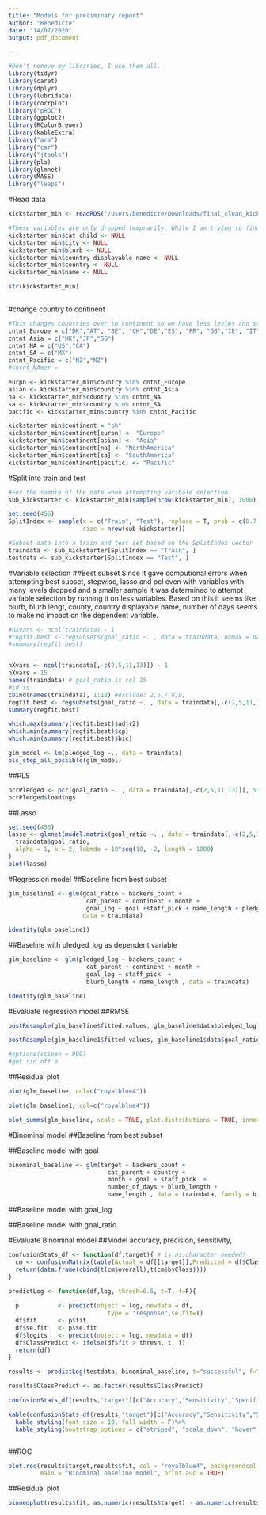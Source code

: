 ```yaml
---
title: "Models for preliminary report"
author: "Benedicte"
date: "14/07/2020"
output: pdf_document

---
```


```r
#Don't remove my libraries, I use them all.
library(tidyr)
library(caret)
library(dplyr)
library(lubridate)
library(corrplot)
library("pROC")
library(ggplot2)
library(RColorBrewer)
library(kableExtra)
library("arm")
library("car")
library("jtools")
library(pls)
library(glmnet)
library(MASS)
library("leaps")
```

#Read data 
```r
kickstarter_min <- readRDS("/Users/benedicte/Downloads/final_clean_kickstarter.rds")

#These variables are only dropped temprarily. While I am trying to find the variables that caused the error in best subset, lasso and pcl. I talked to Steve about it and he said this was smart to do while I was looking for the variable creating the complications. 
kickstarter_min$cat_child <- NULL
kickstarter_min$city <- NULL
kickstarter_min$blurb <- NULL
kickstarter_min$country_displayable_name <- NULL 
kickstarter_min$country <- NULL 
kickstarter_min$name <- NULL

str(kickstarter_min)
 
```




#change country to continent 
```r
#This changes countries over to continent so we have less levles and still have a variable which puts the area of the project. I have cheked the code with Steve and he said it was clean and easy to read so it was good. 
cntnt_Europe = c("DK","AT", "BE", "CH","DE","ES", "FR", "GB","IE", "IT","LU", "NL","NO","SE")
cntnt_Asia = c("HK","JP","SG")
cntnt_NA = c("US","CA")
cntnt_SA = c("MX")
cntnt_Pacific = c("NZ","NZ")
#cntnt_NAmer =

eurpn <- kickstarter_min$country %in% cntnt_Europe
asian <- kickstarter_min$country %in% cntnt_Asia  
na <- kickstarter_min$country %in% cntnt_NA
sa <- kickstarter_min$country %in% cntnt_SA
pacific <- kickstarter_min$country %in% cntnt_Pacific

kickstarter_min$continent = "ph"
kickstarter_min$continent[eurpn] <- "Europe"
kickstarter_min$continent[asian] <- "Asia"
kickstarter_min$continent[na] <- "NorthAmerica"
kickstarter_min$continent[sa] <- "SouthAmerica"
kickstarter_min$continent[pacific] <- "Pacific"
```



#Split into train and test 
```r
#For the sample of the date when attempting varibale selection.
sub_kickstarter <- kickstarter_min[sample(nrow(kickstarter_min), 1000), ]

set.seed(456) 
SplitIndex <- sample(x = c("Train", "Test"), replace = T, prob = c(0.7,0.3), 
                     size = nrow(sub_kickstarter))

#Subset data into a train and test set based on the SplitIndex vector
traindata <- sub_kickstarter[SplitIndex == "Train", ]
testdata <- sub_kickstarter[SplitIndex == "Test", ]
```


#Variable selection 
##Best subset 
Since it gave computional errors when attempting best subset, stepwise, lasso and pcl even with variables with many levels dropped and a smaller sample it was determined to attempt variable selection by running it on less variables. 
Based on this it seems like blurb, blurb lengt, county, country displayable name, number of days seems to make no impact on the dependent variable. 
```r
#nXvars <- ncol(traindata) - 1
#regfit.best <- regsubsets(goal_ratio ~. , data = traindata, nvmax = nXvars, really.big = T)
#summary(regfit.best)


nXvars <- ncol(traindata[,-c(2,5,11,13)]) - 1
nXvars = 15
names(traindata) # goal_ratio is col 15
#id is 
cbind(names(traindata), 1:18) #exclude: 2,5,7,8,9,
regfit.best <- regsubsets(goal_ratio ~. , data = traindata[,-c(2,5,11,13)][, 5:13], nvmax = nXvars, really.big = T)
summary(regfit.best)


```

```r
which.max(summary(regfit.best)$adjr2)
which.min(summary(regfit.best)$cp)
which.min(summary(regfit.best)$bic)
```


```r
glm_model <- lm(pledged_log ~., data = traindata)
ols_step_all_possible(glm_model)

```


##PLS
```r
pcrPledged <- pcr(goal_ratio ~. , data = traindata[,-c(2,5,11,13)][, 5:13], validation="CV",scale=T)
pcrPledged$loadings
```


##Lasso 
```r
set.seed(456)
lasso <- glmnet(model.matrix(goal_ratio ~. , data = traindata[,-c(2,5,11,13)][, 5:13])[, -1],
  traindata$goal_ratio,
  alpha = 1, k = 2, labmda = 10^seq(10, -2, length = 1000)
)
plot(lasso)
```

#Regression model 
##Baseline from best subset 
```r
glm_baseline1 <- glm(goal_ratio ~ backers_count + 
                      cat_parent + continent + month + 
                      goal_log + goal +staff_pick + name_length + pledged_log,
                     data = traindata)
```

```r
identity(glm_baseline1)
```


##Baseline with pledged_log as dependent variable 
```r
glm_baseline <- glm(pledged_log ~ backers_count + 
                      cat_parent + continent + month + 
                      goal_log + staff_pick  + 
                      blurb_length + name_length , data = traindata)
```

```r
identity(glm_baseline)
```



#Evaluate regression model 
##RMSE
```r
postResample(glm_baseline$fitted.values, glm_baseline$data$pledged_log)
```


```r
postResample(glm_baseline1$fitted.values, glm_baseline1$data$goal_ratio)

#options(scipen = 999)
#get rid off e

```


##Residual plot 
```r
plot(glm_baseline, col=c("royalblue4"))
```


```r
plot(glm_baseline1, col=c("royalblue4"))
```


```r
plot_summs(glm_baseline, scale = TRUE, plot.distributions = TRUE, inner_ci_level = .95)
```


#Binominal model 
##Baseline from best subset


##Baseline model with goal  
```r
binominal_baseline <- glm(target ~ backers_count +
                            cat_parent + country +
                            month + goal + staff_pick  +
                            number_of_days + blurb_length +
                            name_length , data = traindata, family = binomial)
```

##Baseline model with goal_log

##Baseline model with goal_ratio 



#Evaluate Binominal model 
##Model accuracy, precision, sensitivity, 
```r
confusionStats_df <- function(df,target){ # is as.character needed?
  cm <- confusionMatrix(table(Actual = df[[target]],Predicted = df$ClassPredict))
  return(data.frame(cbind(t(cm$overall),t(cm$byClass))))
}

predictLog <- function(df,log, thresh=0.5, t=T, f=F){
    
  p           <- predict(object = log, newdata = df,
                            type = "response",se.fit=T)
  df$fit      <- p$fit
  df$se.fit   <- p$se.fit
  df$logits   <- predict(object = log, newdata = df)
  df$ClassPredict <- ifelse(df$fit > thresh, t, f)
  return(df)
}

results <- predictLog(testdata, binominal_baseline, t="successful", f="failed")

results$ClassPredict <- as.factor(results$ClassPredict)

confusionStats_df(results,"target")[c("Accuracy","Sensitivity","Specificity","Precision")]

kable(confusionStats_df(results,"target")[c("Accuracy","Sensitivity","Specificity","Precision")]* 100, digits = 2, caption = "Model performance in percentage", booktabs = TRUE) %>%
  kable_styling(font_size = 10, full_width = F)%>%
  kable_styling(bootstrap_options = c("striped", "scale_down", "hover", "condensed")) 



```




##ROC 
```r
plot.roc(results$target,results$fit, col = "royalblue4", backgroundcol = "lightskyblue",
         main = "Binominal baseline model", print.auc = TRUE)
```

##Residual plot 

```r
binnedplot(results$fit, as.numeric(results$target) - as.numeric(results$ClassPredict), col.pts = "royalblue4", col.int = "lightskyblue")
```



